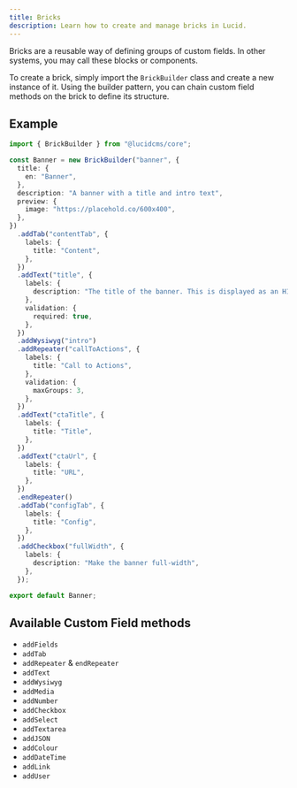 ```yaml
---
title: Bricks
description: Learn how to create and manage bricks in Lucid.
---
```


Bricks are a reusable way of defining groups of custom fields. In other systems, you may call these blocks or components.

To create a brick, simply import the `BrickBuilder` class and create a new instance of it. Using the builder pattern, you can chain custom field methods on the brick to define its structure.

## Example

```ts title="bricks/banner-brick.ts"
import { BrickBuilder } from "@lucidcms/core";

const Banner = new BrickBuilder("banner", {
  title: {
    en: "Banner",
  },
  description: "A banner with a title and intro text",
  preview: {
    image: "https://placehold.co/600x400",
  },
})
  .addTab("contentTab", {
    labels: {
      title: "Content",
    },
  })
  .addText("title", {
    labels: {
      description: "The title of the banner. This is displayed as an H1 tag.",
    },
    validation: {
      required: true,
    },
  })
  .addWysiwyg("intro")
  .addRepeater("callToActions", {
    labels: {
      title: "Call to Actions",
    },
    validation: {
      maxGroups: 3,
    },
  })
  .addText("ctaTitle", {
    labels: {
      title: "Title",
    },
  })
  .addText("ctaUrl", {
    labels: {
      title: "URL",
    },
  })
  .endRepeater()
  .addTab("configTab", {
    labels: {
      title: "Config",
    },
  })
  .addCheckbox("fullWidth", {
    labels: {
      description: "Make the banner full-width",
    },
  });

export default Banner;
```

## Available Custom Field methods

- `addFields`
- `addTab`
- `addRepeater` & `endRepeater`
- `addText`
- `addWysiwyg`
- `addMedia`
- `addNumber`
- `addCheckbox`
- `addSelect`
- `addTextarea`
- `addJSON`
- `addColour`
- `addDateTime`
- `addLink`
- `addUser`
